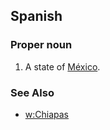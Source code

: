 ==Spanish==
===Proper noun===
{{es-proper noun}}
# A state of [[México]].
===See Also===
*[[w:Chiapas]]